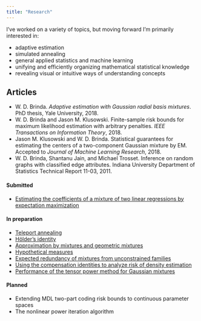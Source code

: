 ```yaml
---
title: "Research"
---
```



I've worked on a variety of topics, but moving forward I'm primarily interested in:

- adaptive estimation
- simulated annealing
- general applied statistics and machine learning
- unifying and efficiently organizing mathematical statistical knowledge
- revealing visual or intuitive ways of understanding concepts


## Articles

- W. D. Brinda. *Adaptive estimation with Gaussian radial basis mixtures*. PhD thesis, Yale University, 2018.
- W. D. Brinda and Jason M. Klusowski. Finite-sample risk bounds for maximum likelihood estimation with arbitrary penalties. *IEEE Transactions on Information Theory*, 2018.
- Jason M. Klusowski and W. D. Brinda. Statistical guarantees for estimating the centers of a two-component Gaussian mixture by EM. Accepted to *Journal of Machine Learning Research*, 2018.
- W. D. Brinda, Shantanu Jain, and Michael Trosset. Inference on random graphs with classified edge attributes. Indiana University Department of Statistics Technical Report 11-03, 2011.


#### Submitted

- [Estimating the coefficients of a mixture of two linear regressions by expectation maximization](http://arxiv.org/pdf/1608.02280.pdf)


#### In preparation

- [Teleport annealing](static/papers/teleport-annealing.pdf)
- [H&ouml;lder's identity](static/papers/holders-identity.pdf)
- [Approximation by mixtures and geometric mixtures](static/papers/approximation-by-mixtures-and-geometric-mixtures.pdf)
- [Hypothetical measures](static/papers/hypothetical-measures.pdf)
- [Expected redundancy of mixtures from unconstrained families](static/papers/expected-redundancy-of-mixtures-from-unconstrained-families.pdf)
- [Using the compensation identities to analyze risk of density estimation](static/papers/using-the-compensation-identities-to-analyze-risk-of-density-estimation.pdf)
- [Performance of the tensor power method for Gaussian mixtures](static/papers/performance-of-the-tensor-power-method-for-gaussian-mixtures.pdf)


#### Planned

- Extending MDL two-part coding risk bounds to continuous parameter spaces
- The nonlinear power iteration algorithm
